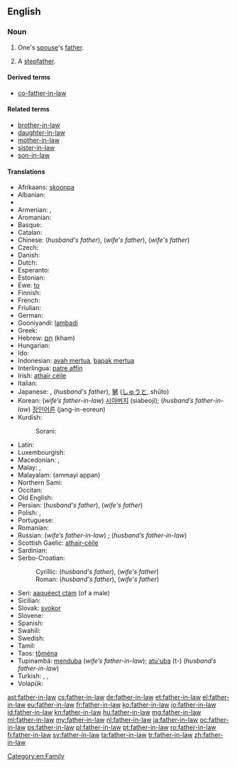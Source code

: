 ==English==

===Noun===
{{wikipedia}}
{{en-noun|sg=[[father]]-[[in-law]]|fathers-in-law|pl2=father-in-laws}}

# One's [[spouse]]'s [[father]].
# {{dated}} A [[stepfather]].
#: {{quote-book
|year=1839
|author=Charles Dickens
|title=Nicholas Nickleby
|chapter=IV
|url=
|isbn=1-85326-264-1
|page=41
|passage=`Yes,` replied Snawley. `The fact is, I am not their father, Mr Squeers. I'm only their father-in-law.` }}

====Derived terms====
* {{uncommon}} [[co-father-in-law]]

====Related terms====
* [[brother-in-law]]
* [[daughter-in-law]]
* [[mother-in-law]]
* [[sister-in-law]]
* [[son-in-law]]

====Translations====
{{trans-top|One's spouse's father}}
* Afrikaans: [[skoonpa]]
* Albanian: {{t-|sq|vjehërr|m}}
* {{trreq|ar}}
* Armenian: {{qualifier|husband's father}} {{t-|hy|սկեսրայր|tr=skesrayr}}, {{qualifier|wife's father}} {{t-|hy|աներ|tr=aner}}
* Aromanian: {{t|rup|socru|m}}
* Basque: {{t+|eu|aitaginarreba|xs=Basque}}
* Catalan: {{t-|ca|sogre|m}}
* Chinese: {{t-|cmn|公公|tr=gōnggong|sc=Hani}} (''husband's father''), {{t-|cmn|岳父|tr=yuèfù|sc=Hani}} (''wife's father''), {{t-|cmn|嫜|tr=zhāng|sc=Hani}} (''wife's father'')
* Czech: {{t+|cs|tchán|m}}
* Danish: {{t-|da|svigerfar|c}}
* Dutch: {{t+|nl|schoonvader|m}}
* Esperanto: {{t-|eo|bopatro|xs=Esperanto}}
* Estonian: {{t+|et|äi}}
* Ewe: [[to]]
* Finnish: {{t+|fi|appi}}
* French: {{t+|fr|beau-père|m}}
* Friulian: {{t|fur|missêr|m}}
* German: {{t+|de|Schwiegervater|m}}
* Gooniyandi: [[lambadi]]
* Greek: {{t+|el|πεθερός|tr=petherós}}
* Hebrew: [[חם|חָם]] (kham) {{m}}
* Hungarian: {{t+|hu|após}}
* Ido: {{t+|io|bopatro|xs=Ido}}
* Indonesian: [[ayah mertua]], [[bapak mertua]]
* Interlingua: [[patre affin]]
* Irish: [[athair céile]]
* Italian: {{t+|it|suocero|m}}
* Japanese: {{t+|ja|義父|tr=gifu}}, {{t+|ja|岳父|tr=gakufu}} (''husband's father''), [[舅]] ([[しゅうと]], shūto)
* Korean: (''wife’s father-in-law'') [[시아버지]] (siabeoji); (''husband’s father-in-law'') [[장인어른]] (jang-in-eoreun)
* Kurdish:
*: Sorani: {{t|ku|خه‌زور|tr=xezur|sc=ku-Arab}}
{{trans-mid}}
* Latin: {{t-|la|socer|m}}
* Luxembourgish: {{t-|lb|Schwéierpapp|m}}
* Macedonian: {{t-|mk|свекор|m|tr=svékor}},  {{t-|mk|тест|m|tr=tést}}
* Malay: {{t-|ms|bapa mertua}}, {{t-|ms|ayah mertua}}
* Malayalam: (ammayi appan)
* Northern Sami: {{tø|se|vuohppa}}
* Occitan: {{t|oc|sògre|m}}
* Old English: {{t-|ang|sweor|m|alt=swēor|xs=Old English}}
* Persian: {{t+|fa|پدرشوهر|tr=pedar-šouhar|xs=Persian}} (''husband's father''), {{t+|fa|پدرزن|tr=pedar-zan|xs=Persian}} (''wife's father'')
* Polish: {{t+|pl|teść|m}},  {{qualifier|archaic; husband's father}} {{t-|pl|świekr|m}}
* Portuguese: {{t+|pt|sogro|m}}
* Romanian: {{t+|ro|socru|m}}
* Russian: (''wife’s father-in-law'') {{t+|ru|свёкор|m|tr=svjókor}}; (''husband’s father-in-law'') {{t+|ru|тесть|m|tr=test'}}
* Scottish Gaelic: [[athair-cèile]] {{m}}
* Sardinian: {{t|sc|socru|m}}
* Serbo-Croatian:
*: Cyrillic: {{t-|sh|свекар|m|sc=Cyrl|xs=Serbo-Croatian}} (''husband's father''), {{t-|sh|пунац|m|sc=Cyrl|xs=Serbo-Croatian}} (''wife's father'')
*: Roman: {{t-|sh|svekar|m|xs=Serbo-Croatian}} (''husband's father''), {{t-|sh|punac|m|xs=Serbo-Croatian}} (''wife's father'')
* Seri: [[aaquéect ctam]] (of a male)
* Sicilian: {{t|scn|soggiru|m}}
* Slovak: [[svokor]] {{m}}
* Slovene: {{t+|sl|tast|m}}
* Spanish: {{t+|es|suegro|m}}
* Swahili: {{t+|sw|babamkwe|xs=Swahili}}
* Swedish: {{t+|sv|svärfar|c}}
* Tamil: {{t+|ta|மாமனார்|tr=maamaNaar|sc=Taml}}
* Taos: [[tǫ̏ména]]
* Tupinambá: [[menduba]] (''wife’s father-in-law''); [[atu'uba]] (t-) (''husband’s father-in-law'')
* Turkish: {{t+|tr|kaynata}}, {{t+|tr|kayınbaba}}, {{t+|tr|kayınpeder}}
* Volapük: {{t+|vo|lüfat}}
{{trans-bottom}}

[[Category:en:Family]]

[[ast:father-in-law]]
[[cs:father-in-law]]
[[de:father-in-law]]
[[et:father-in-law]]
[[el:father-in-law]]
[[eu:father-in-law]]
[[fr:father-in-law]]
[[ko:father-in-law]]
[[io:father-in-law]]
[[id:father-in-law]]
[[kn:father-in-law]]
[[hu:father-in-law]]
[[mg:father-in-law]]
[[ml:father-in-law]]
[[my:father-in-law]]
[[nl:father-in-law]]
[[ja:father-in-law]]
[[oc:father-in-law]]
[[ps:father-in-law]]
[[pl:father-in-law]]
[[pt:father-in-law]]
[[ro:father-in-law]]
[[fi:father-in-law]]
[[sv:father-in-law]]
[[ta:father-in-law]]
[[tr:father-in-law]]
[[zh:father-in-law]]
